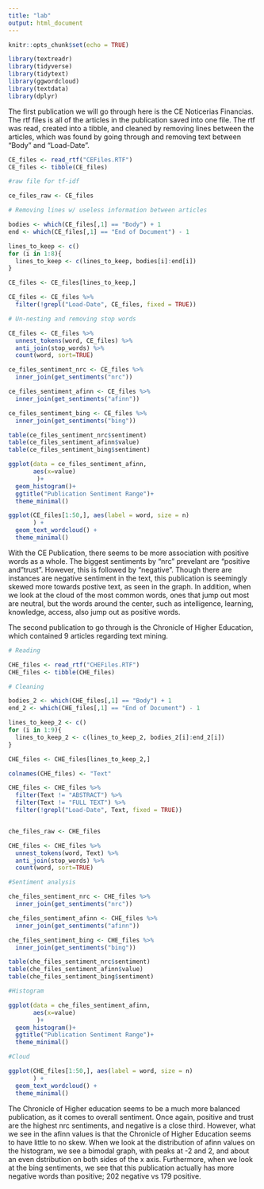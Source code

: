 ```yaml
---
title: "lab"
output: html_document
---
```


```r
knitr::opts_chunk$set(echo = TRUE)
```

```r
library(textreadr)
library(tidyverse)
library(tidytext)
library(ggwordcloud)
library(textdata)
library(dplyr)
```

The first publication we will go through here is the CE Noticerias Financias. The rtf files is all of the articles in the publication saved into one file. The rtf was read, created into a tibble, and cleaned by removing lines between the articles, which was found by going through and removing text between "Body" and "Load-Date".
```r
CE_files <- read_rtf("CEFiles.RTF")
CE_files <- tibble(CE_files)

#raw file for tf-idf

ce_files_raw <- CE_files

# Removing lines w/ useless information between articles

bodies <- which(CE_files[,1] == "Body") + 1
end <- which(CE_files[,1] == "End of Document") - 1

lines_to_keep <- c()
for (i in 1:8){
  lines_to_keep <- c(lines_to_keep, bodies[i]:end[i])
}

CE_files <- CE_files[lines_to_keep,]

CE_files <- CE_files %>%
  filter(!grepl("Load-Date", CE_files, fixed = TRUE))

# Un-nesting and removing stop words

CE_files <- CE_files %>%
  unnest_tokens(word, CE_files) %>%
  anti_join(stop_words) %>% 
  count(word, sort=TRUE)

```

```r
ce_files_sentiment_nrc <- CE_files %>%
  inner_join(get_sentiments("nrc"))

ce_files_sentiment_afinn <- CE_files %>%
  inner_join(get_sentiments("afinn"))

ce_files_sentiment_bing <- CE_files %>%
  inner_join(get_sentiments("bing"))

table(ce_files_sentiment_nrc$sentiment)
table(ce_files_sentiment_afinn$value)
table(ce_files_sentiment_bing$sentiment)
```

```r
ggplot(data = ce_files_sentiment_afinn, 
       aes(x=value)
        )+
  geom_histogram()+
  ggtitle("Publication Sentiment Range")+
  theme_minimal()
```

```r

ggplot(CE_files[1:50,], aes(label = word, size = n)
       ) +
  geom_text_wordcloud() +
  theme_minimal()
```
With the CE Publication, there seems to be more association with positive words as a whole. The biggest sentiments by "nrc" prevelant are "positive and "trust". However, this is followed by "negative". Though there are instances are negative sentiment in the text, this publication is seemingly skewed more towards postive text, as seen in the graph. In addition, when we look at the cloud of the most common words, ones that jump out most are neutral, but the words around the center, such as intelligence, learning, knowledge, access, also jump out as positive words.



The second publication to go through is the Chronicle of Higher Education, which contained 9 articles regarding text mining.
```r
# Reading

CHE_files <- read_rtf("CHEFiles.RTF")
CHE_files <- tibble(CHE_files)

# Cleaning

bodies_2 <- which(CHE_files[,1] == "Body") + 1
end_2 <- which(CHE_files[,1] == "End of Document") - 1

lines_to_keep_2 <- c()
for (i in 1:9){
  lines_to_keep_2 <- c(lines_to_keep_2, bodies_2[i]:end_2[i])
}

CHE_files <- CHE_files[lines_to_keep_2,]

colnames(CHE_files) <- "Text"

CHE_files <- CHE_files %>%
  filter(Text != "ABSTRACT") %>%
  filter(Text != "FULL TEXT") %>%
  filter(!grepl("Load-Date", Text, fixed = TRUE))


che_files_raw <- CHE_files

CHE_files <- CHE_files %>%
  unnest_tokens(word, Text) %>%
  anti_join(stop_words) %>% 
  count(word, sort=TRUE)
```

```r
#Sentiment analysis

che_files_sentiment_nrc <- CHE_files %>%
  inner_join(get_sentiments("nrc"))

che_files_sentiment_afinn <- CHE_files %>%
  inner_join(get_sentiments("afinn"))

che_files_sentiment_bing <- CHE_files %>%
  inner_join(get_sentiments("bing"))

table(che_files_sentiment_nrc$sentiment)
table(che_files_sentiment_afinn$value)
table(che_files_sentiment_bing$sentiment)
```


```r
#Histogram

ggplot(data = che_files_sentiment_afinn, 
       aes(x=value)
        )+
  geom_histogram()+
  ggtitle("Publication Sentiment Range")+
  theme_minimal()
```


```r
#Cloud

ggplot(CHE_files[1:50,], aes(label = word, size = n)
       ) +
  geom_text_wordcloud() +
  theme_minimal()
```

The Chronicle of Higher education seems to be a much more balanced publication, as it comes to overall sentiment. Once again, positive and trust are the highest nrc sentiments, and negative is a close third. However, what we see in the afinn values is that the Chronicle of Higher Education seems to have little to no skew. When we look at the distribution of afinn values on the histogram, we see a bimodal graph, with peaks at -2 and 2, and about an even dstribution on both sides of the x axis. Furthermore, when we look at the bing sentiments, we see that this publication actually has more negative words than positive; 202 negative vs 179 positive.
